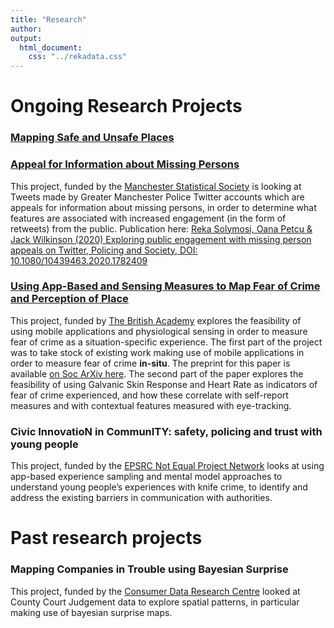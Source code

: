 ```yaml
---
title: "Research"
author: 
output:
  html_document:
    css: "../rekadata.css"
---
```



# Ongoing Research Projects

### [Mapping Safe and Unsafe Places](https://rekadata.net/research/safe_places/)

### [Appeal for Information about Missing Persons](https://rekadata.net/blog/exploring-public-engagement-with-missing-person-appeals-on-twitter/)

This project, funded by the [Manchester Statistical Society](https://manstatsoc.org/) is looking at Tweets made by Greater Manchester Police Twitter accounts which are appeals for information about missing persons, in order to determine what features are associated with increased engagement (in the form of retweets) from the public. Publication here: [Reka Solymosi, Oana Petcu & Jack Wilkinson (2020) Exploring public engagement with missing person appeals on Twitter, Policing and Society, DOI: 10.1080/10439463.2020.1782409](https://www.tandfonline.com/doi/abs/10.1080/10439463.2020.1782409)


### [Using App-Based and Sensing Measures to Map Fear of Crime and Perception of Place](https://rekadata.net/research/ba_fearofcrime/)

This project, funded by [The British Academy](https://www.thebritishacademy.ac.uk/small-research-grants-past-awards-2016-17) explores the feasibility of using mobile applications and physiological sensing in order to measure fear of crime as a situation-specific experience. The first part of the project was to take stock of existing work making use of mobile applications in order to measure fear of crime **in-situ**. The preprint for this paper is available [on Soc ArXiv here](https://osf.io/preprints/socarxiv/h3n9w). The second part of the paper explores the feasibility of using Galvanic Skin Response and Heart Rate as indicators of fear of crime experienced, and how these correlate with self-report measures and with contextual features measured with eye-tracking. 

### Civic InnovatioN in CommunITY: safety, policing and trust with young people

This project, funded by the [EPSRC Not Equal Project Network](https://not-equal.tech/) looks at using app-based experience sampling and mental model approaches to understand young people's experiences with knife crime, to identify and address the existing barriers in communication with authorities. 


# Past research projects 

### Mapping Companies in Trouble using Bayesian Surprise

This project, funded by the [Consumer Data Research Centre](https://www.cdrc.ac.uk) looked at County Court Judgement data to explore spatial patterns, in particular making use of bayesian surprise maps. 
